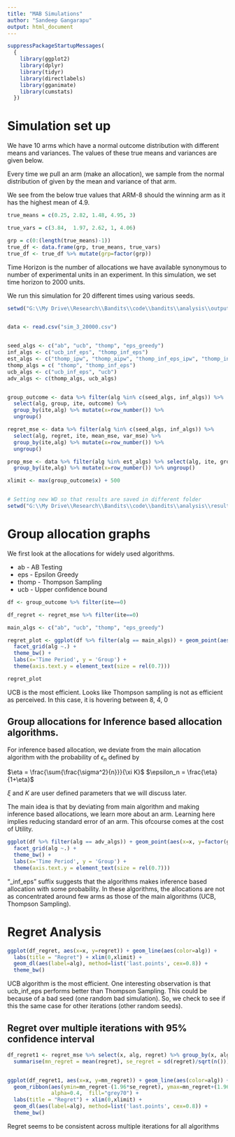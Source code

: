 ```yaml
---
title: "MAB Simulations"
author: "Sandeep Gangarapu"
output: html_document
---
```

  
  
```r
suppressPackageStartupMessages(
  {
    library(ggplot2)
    library(dplyr)
    library(tidyr)
    library(directlabels)
    library(gganimate)
    library(cumstats)
  })
```

# Simulation set up

We have 10 arms which have a normal outcome distribution with different means and variances. The values of these true means and variances are given below.

Every time we pull an arm (make an allocation), we sample from the normal distribution of given by the mean and variance of that arm.

We see from the below true values that ARM-8 should the winning arm as it has the highest mean of 4.9.



```r

true_means = c(0.25, 2.82, 1.48, 4.95, 3)

true_vars = c(3.84,  1.97, 2.62, 1, 4.06)

grp = c(0:(length(true_means)-1))
true_df <- data.frame(grp, true_means, true_vars)
true_df <- true_df %>% mutate(grp=factor(grp))

```

Time Horizon is the number of allocations we have available synonymous to number of experimental units in an experiment. 
In this simulation, we set time horizon to 2000 units.

We run this simulation for 20 different times using various seeds.



```r
setwd("G:\\My Drive\\Research\\Bandits\\code\\bandits\\analysis\\output")


data <- read.csv("sim_3_20000.csv")


seed_algs <- c("ab", "ucb", "thomp", "eps_greedy")
inf_algs <- c("ucb_inf_eps", "thomp_inf_eps")
est_algs <- c("thomp_ipw", "thomp_aipw", "thomp_inf_eps_ipw", "thomp_inf_eps_aipw", "thomp_eval_aipw", "thomp_inf_eps_eval_aipw")
thomp_algs = c( "thomp", "thomp_inf_eps")
ucb_algs <- c("ucb_inf_eps", "ucb")
adv_algs <- c(thomp_algs, ucb_algs)


group_outcome <- data %>% filter(alg %in% c(seed_algs, inf_algs)) %>%
  select(alg, group, ite, outcome) %>%
  group_by(ite,alg) %>% mutate(x=row_number()) %>%
  ungroup()

regret_mse <- data %>% filter(alg %in% c(seed_algs, inf_algs)) %>%
  select(alg, regret, ite, mean_mse, var_mse) %>%
  group_by(ite,alg) %>% mutate(x=row_number()) %>%
  ungroup()

prop_mse <- data %>% filter(alg %in% est_algs) %>% select(alg, ite, group, mse, mean_est) %>% 
  group_by(ite,alg) %>% mutate(x=row_number()) %>% ungroup()

xlimit <- max(group_outcome$x) + 500


# Setting new WD so that results are saved in different folder
setwd("G:\\My Drive\\Research\\Bandits\\code\\bandits\\analysis\\results")


```

# Group allocation graphs


We first look at the allocations for widely used algorithms.

* ab - AB Testing
* eps - Epsilon Greedy
* thomp - Thompson Sampling
* ucb - Upper confidence bound


```r

df <- group_outcome %>% filter(ite==0) 

df_regret <- regret_mse %>% filter(ite==0)

main_algs <- c("ab", "ucb", "thomp", "eps_greedy")

regret_plot <- ggplot(df %>% filter(alg == main_algs)) + geom_point(aes(x=x, y=factor(group)), shape=1, alpha=0.6) +
  facet_grid(alg ~.) +
  theme_bw() +
  labs(x='Time Period', y = 'Group') +
  theme(axis.text.y = element_text(size = rel(0.7))) 

regret_plot 

```

UCB is the most efficient. Looks like Thompson sampling is not as efficient as perceived. In this case, it is hovering between 8, 4, 0



## Group allocations for Inference based allocation algorithms.

For inference based allocation, we deviate from the main allocation algorithm with the probability of $\epsilon_n$ defined by


$\eta = \frac{\sum{\frac{\sigma^2}{n}}}{\xi K}$
  $\epsilon_n = \frac{\eta}{1+\eta}$
  
  $\xi$ and $K$ are user defined parameters that we will discuss later.

The main idea is that by deviating from main algorithm and making inference based allocations, we learn more about an arm. Learning here implies reducing standard error of an arm. This ofcourse comes at the cost of Utility.


```r


ggplot(df %>% filter(alg == adv_algs)) + geom_point(aes(x=x, y=factor(group)), shape=1, alpha=0.6) +
  facet_grid(alg ~.) +
  theme_bw() +
  labs(x='Time Period', y = 'Group') +
  theme(axis.text.y = element_text(size = rel(0.7))) 

```


"_inf_eps" suffix suggests that the algorithms makes inference based allocation with some probability. In these algorithms, the allocations are not as concentrated around few arms as those of the main algorithms (UCB, Thompson Sampling).



# Regret Analysis


```r
ggplot(df_regret, aes(x=x, y=regret)) + geom_line(aes(color=alg)) +
  labs(title = "Regret") + xlim(0,xlimit) +
  geom_dl(aes(label=alg), method=list('last.points', cex=0.8)) +
  theme_bw() 

```

UCB algorithm is the most efficient. One interesting observation is that ucb_inf_eps performs better than Thompson Sampling. This could be because of a bad seed (one random bad simulation). So, we check to see if this the same case for other iterations (other random seeds).




## Regret over multiple iterations with 95% confidence interval

```r

df_regret1 <- regret_mse %>% select(x, alg, regret) %>% group_by(x, alg) %>% 
  summarise(mn_regret = mean(regret), se_regret = sd(regret)/sqrt(n()))


ggplot(df_regret1, aes(x=x, y=mn_regret)) + geom_line(aes(color=alg)) +
  geom_ribbon(aes(ymin=mn_regret-(1.96*se_regret), ymax=mn_regret+(1.96*se_regret)), 
              alpha=0.4,  fill="grey70") +
  labs(title = "Regret") + xlim(0,xlimit) +
  geom_dl(aes(label=alg), method=list('last.points', cex=0.8)) +
  theme_bw() 

```


Regret seems to be consistent across multiple iterations for all algorithms


